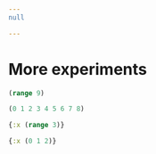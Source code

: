 ```yaml
---
null

---
```


<style>
.printedClojure .sourceCode {
  background-color: transparent;
  border-style: none;
}
</style>
# More experiments

```clojure
(range 9)
```
<div class="printedClojure">
```clojure
(0 1 2 3 4 5 6 7 8)

```
</div>

```clojure
{:x (range 3)}
```
<div class="printedClojure">
```clojure
{:x (0 1 2)}

```
</div>
